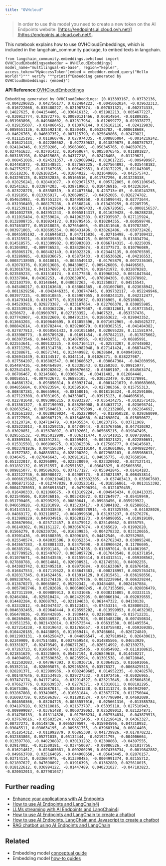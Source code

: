 ```yaml
---
title: "OVHcloud"
---
```


> In order to use this model you need to create a new token on the AI Endpoints website: [https://endpoints.ai.cloud.ovh.net/](https://endpoints.ai.cloud.ovh.net/).

This notebook explains how to use OVHCloudEmbeddings, which is included in the langchain\_community package, to embed texts in langchain.

```
from langchain_community.embeddings.ovhcloud import OVHCloudEmbeddingsembedder = OVHCloudEmbeddings(    model_name="multilingual-e5-base", region="kepler", access_token="MyAccessToken")embed = embedder.embed_query("Hello World!")""" verify """print(f"Embedding generated by OVHCloudEmbeddings: {embed}")
```

**API Reference:**[OVHCloudEmbeddings](https://python.langchain.com/api_reference/community/embeddings/langchain_community.embeddings.ovhcloud.OVHCloudEmbeddings.html)

```
Embedding generated by OVHCloudEmbeddings: [0.013393167, 0.03732136, -0.0042296825, 0.042756177, 0.022484222, -0.0045062024, -0.039632313, -0.016722068, 0.035480227, 0.021987874, -0.007831321, -0.002374333, 0.14827625, 0.044154406, -0.038416132, -0.051982213, 0.0054677227, -0.030913774, 0.03872776, 0.00080121466, 0.06914864, -0.01889285, 0.051963896, -0.049868602, 0.032817934, -0.012699772, 0.029378777, -0.019135607, -0.014866451, 0.010978144, 0.036102116, -0.024129838, 0.0059551136, 0.025592148, 0.0330448, 0.05326782, -0.008618608, -0.04626763, 0.046697352, 0.007115799, 0.025649866, 0.02479821, -0.011125191, -0.011960746, 0.027974335, -0.008805084, -0.0014219242, -0.016421443, -0.042280562, -0.027239632, 0.013829875, 0.008757527, 0.024184346, 0.01559286, -0.05868668, -0.058345765, 0.048597623, 0.027461633, -0.03701432, 0.014960674, 0.0055076545, 0.011801827, 0.003185198, 0.024615683, 0.04377218, -0.02428408, -0.01129621, -0.008451086, -0.024531357, -0.029689042, 0.019617215, -0.009499967, 0.034481872, -0.022548521, -0.027568225, -0.027564893, -0.035448182, 0.042752527, -0.017667985, -0.006429351, 0.028172225, 0.021843985, 0.05518236, 0.026108254, -0.01864022, -0.021649806, -0.042575743, 0.043298125, 0.032832835, 0.05166516, 0.011787296, 0.013220338, -0.028256241, 0.028401077, -0.0023671573, 0.005722865, 0.0051106545, 0.02541163, 0.033874203, -0.038719863, 0.010436916, -0.043236364, -0.023228278, -0.03358519, -0.024077564, 8.423713e-05, -0.010243255, -0.0191856, 0.013305917, -0.020698957, -0.04052005, 0.026274782, 0.054635983, -0.057551324, 0.034959268, -0.025090441, 0.02773644, -0.031936403, 0.008175286, -0.05568246, -0.013420259, 0.02285795, -0.012539113, -0.018429684, 0.061069433, -0.026720565, -0.0008156537, 0.0014032789, 0.043951243, -0.0065814317, 0.011629428, -0.06288238, -0.011015484, 0.02559024, -0.041962583, 0.037935987, 0.027115924, 0.0132008735, 0.010924172, 0.010795455, 0.010284355, -0.060599748, 0.037463877, 0.051818028, 0.027654605, -0.054811046, 0.019782307, 0.003971803, -0.028695354, 0.086431496, 0.038262486, -0.039732426, -0.0045595192, -0.016946813, 0.047315836, -0.02716498, -0.07109412, -0.01315921, -0.010889335, 0.043004725, 0.060072046, 0.013834794, 0.014518575, -0.013399902, 0.050983083, -0.0066714315, -0.0225039, 0.01304092, -0.009736523, -0.038328674, -0.02377573, 0.010796089, -0.058065176, 0.008482149, 0.016022328, -0.023443135, 0.008705595, -0.03286985, -0.028836675, -0.05872433, -0.056536626, -0.04216553, 0.00037138985, 0.0410015, -0.0035549132, -0.01765879, 0.0072336365, -0.02078376, 0.018013686, 0.004380657, 0.009426806, 0.04496503, 0.013016738, 0.041157607, 0.011397934, 0.018421972, 0.032070283, 0.023589233, -0.031510174, -0.03177538, 0.019968262, 0.0031847644, 0.03337904, 0.04362253, -0.032639876, -0.078984305, 0.022978902, 0.022103759, 0.03148644, 0.040037263, -0.013258827, 0.04515543, -0.045400217, 0.031163648, -0.038804565, -0.031007605, 0.023038942, -0.0011629256, -0.0042446335, 0.038747445, 0.039732117, -0.052249946, 0.003977225, -0.005010845, -0.025907055, 0.0050243125, 0.042312477, -0.014793418, 0.03156775, 0.015165637, 0.03156905, 0.025180826, -0.04529393, 0.029273387, -0.033187654, -0.022706378, 0.030855985, -0.023539526, -0.030362226, -0.10679687, -0.030312601, 0.019773543, 0.0250672, -0.019900797, 0.027153352, -0.0407523, -0.053737476, 0.037743907, -0.03822609, 0.004701334, 0.018653622, -0.029043352, 0.013663203, -0.0109640695, 0.013055596, 0.0071652965, -0.045625277, 0.008842614, -0.010782444, 0.029200679, 0.0108302515, -0.041484382, -0.027877813, -0.0050561433, 0.001051684, 0.028695228, 0.111581974, -0.033906773, -0.005789528, -0.01691454, -0.057842113, -0.017875662, -0.063073546, 0.04463758, 0.014070596, -0.02932851, -0.06885991, 0.022553641, -0.009132225, -0.0017104117, -0.02573207, 0.07448002, -0.03711256, -0.051314738, -0.034982048, 0.027141424, -0.06874479, -0.02388671, -0.06571741, 0.013449982, 0.0638684, 0.040945932, -0.026943449, 0.03134517, 0.0344114, 0.01026371, 0.038227987, -0.027564207, 0.016802547, 0.0010686627, -0.030647304, -0.042039596, 0.054497436, -0.040464804, -0.03338543, 0.02260303, 0.09915977, 0.022541435, -0.039202042, 0.050876632, -0.03609107, -0.034563474, -0.06706467, 0.02145668, 0.03366738, -0.03411402, 0.012604448, 0.08058551, -0.007932673, 0.06885105, -0.030523479, 0.027278991, -0.046861324, -0.093850814, 0.030921744, -0.0001421079, 0.030683668, 0.004855684, 0.076923594, 0.010595104, -0.027388366, 0.015755313, -0.008487381, 0.06655968, -0.08168016, -0.0018116324, -0.012591006, -0.027123308, 0.07031095, 0.04333807, -0.03915123, 0.044605616, -0.022781648, 0.0093986215, 0.08933287, -0.055434275, -0.0102571435, -0.013561327, -0.027190993, 0.036250908, 0.034637712, -0.023693744, 0.028632542, 0.0072604613, -0.027789399, -0.012132866, 0.062264692, -0.038561203, -0.0028939024, -0.052279804, -0.012950528, 0.029368099, -0.01727593, -0.009667129, 0.031548638, 0.042698074, -0.015050672, -0.03120724, 0.024719479, -0.01405534, 0.100237176, 0.03711969, -0.025223013, -0.015259215, 0.04748944, -0.025767656, 0.047430392, -0.03020851, -0.015670097, 0.07102661, 0.065665215, 0.019847495, 0.029551532, -0.0025012908, -0.036311474, 0.07141015, 0.009710868, -0.03509336, 0.033391234, -0.03209491, -0.0020321321, -0.022850651, -0.015315501, 0.006990975, 0.028062506, -0.017586777, 0.034145683, -0.0033781836, 0.004156304, -0.032210104, 0.010601066, 0.0048922407, -0.01577382, 0.048883524, 0.028200202, -0.0072908103, -0.035968613, 0.0346475, -0.027046643, -0.020911021, 0.04035775, -0.027658584, 0.051322017, 0.02296099, -0.023528099, -0.022320902, -0.027127141, 0.031832132, 0.05151557, 0.02551352, -0.03645325, 0.025603358, 0.009815077, 0.005696306, 0.037177127, -0.055942845, -0.01414183, -0.032122746, 0.008900472, -0.04909773, -0.025821397, 0.008453814, -0.00066156825, 0.00021046218, 0.033632305, -0.037483413, 0.035067603, -0.0068717552, -0.012747838, 0.033523142, -0.018556861, -0.0013153392, 0.00041785053, 0.0056918347, -0.047996394, -0.0121070435, -0.016490333, 0.021066675, -0.013169224, -0.004945434, 0.018413335, 0.021549506, 0.010436816, -0.005243072, 0.037264977, -0.05419949, 0.051790405, -0.02995299, 0.00830641, -0.09983456, 0.035929922, 0.046650928, -0.02201099, -0.015233417, -0.03984102, -0.02588652, 0.014141513, -0.032033846, -0.00088278914, -0.017325765, -0.041028026, -0.04869172, 0.032118957, -0.0049999636, 0.031933237, 0.03276276, -0.013989229, 0.049034916, 0.026281273, -0.046090055, -0.010919109, -0.026676904, -0.025712457, 0.03475912, 0.025149662, 0.0555755, -0.06140382, 0.061161127, 0.0030567874, -0.0365629, -0.01902828, 0.01566279, 0.026230726, -0.016239835, -0.004278232, 0.033120655, -0.03901436, -0.091688305, 0.02096186, 0.04452546, -0.02552988, -0.025540574, -0.048035506, 0.00352354, -0.042762343, 0.030095248, -0.043667283, -0.028081333, 0.03475098, -0.038900424, 0.11706695, -0.06385194, -0.01991146, -0.042574335, 0.013697014, 0.014061967, -0.027709525, 0.015497077, 0.0059057726, -0.017043548, 0.016371854, 0.011076671, -0.043543536, -0.021559414, 0.014312511, -0.059308562, 0.027888788, -0.06514841, 0.026988931, -0.021745581, 0.04002255, -0.043083742, 0.023495318, -0.08972084, -0.061623067, 0.02676458, -0.016847553, -0.017119622, 0.038647383, -0.008218997, 0.0025763474, -0.028317345, 0.014624456, -0.013914129, 0.02815451, -0.036198556, 0.009238764, -0.015274136, 0.015579736, 0.0032229964, 0.006329244, -0.013670273, 0.00665867, 0.05292342, -0.03484488, 0.0024167884, -0.0057902746, 0.05282686, 0.0005000245, -0.017153509, -0.028036479, -0.027311599, -0.009889913, 0.02431086, -0.0038315805, 0.03333115, 0.02464384, -0.025810424, -0.062422995, 0.060066104, -0.092039555, 0.014482284, 0.02608793, -0.021194633, 0.061447322, 0.04130138, -0.03332812, -0.042047437, 0.05123424, -0.07453314, -0.028080523, 0.0046392465, -0.029648444, 0.028595202, -0.013599953, 0.014632302, 0.056478836, -0.058442805, -0.1930449, 0.021608872, -0.015712231, -0.06269486, 0.020336937, 0.011157828, -0.0015483286, 0.007450834, 0.019511258, 0.0021432014, 0.039572544, -0.06631538, 0.061495554, -0.027214238, -0.03019643, 0.021765657, -0.018758483, -0.059369385, 0.0104420185, 0.04438893, 0.011059414, 0.07466604, -0.026724849, 0.0012903131, -0.046258427, -0.044896547, -0.027910942, 0.026439613, 0.02349909, 0.047514588, 0.0037869548, 0.014885506, 0.04653929, 0.03331027, -0.02470549, 0.006271202, -0.026514992, 0.02139273, -0.07263723, 0.016668767, -0.013725435, -0.06854902, -0.0118108615, 0.021851629, -0.03325869, 0.05457194, 0.026849618, 0.014450217, -0.04094698, -0.025690362, 0.08235594, 0.01301538, -0.08728046, -0.022502083, -0.047967393, 0.053036716, 0.03064825, 0.016691066, 0.05352114, -0.028005075, 0.029265208, 0.03578327, -0.0068425513, 0.028201371, -0.022989936, -0.0082469685, 0.014952235, -0.02482578, -0.001407646, 0.032534935, 0.029727332, -0.01972456, -0.05026965, 0.037474174, 0.041771494, -0.032914527, 0.023217645, -0.025604516, -0.076627776, 0.020639537, -0.02778371, -0.03310011, 0.008182295, 0.01675386, -0.031687014, -0.023041338, 0.031311274, 0.004942907, 0.032867808, 0.03349065, -0.010631844, -0.023672776, 0.011756044, 0.016093759, 0.035696387, -0.011801524, -0.047790904, 0.04692089, -0.004650366, -0.03204725, 0.0035557016, -0.025661316, -0.013585784, 0.034187928, 0.023118816, -0.021673787, -0.05335118, 0.027510943, -0.009999087, -0.03761488, 0.0060729063, 0.025209012, 0.021224871, -0.014786133, -0.013114826, -0.017566234, 0.007534834, -0.043879513, -0.037670616, -0.05683524, -0.00272405, -0.012196419, 0.04363327, 0.00737273, 0.05148426, 0.0055279597, -0.015904596, 0.047310952, 0.03045511, 0.030634195, -0.009361755, -0.039683104, 0.06814403, -0.051854312, -0.011992879, 0.06865308, 0.041739926, -0.017870232, 0.032383803, 0.05271035, 0.05132444, -0.021921795, -0.004006664, 0.013597788, -0.040238887, 0.030131282, 0.02308868, -0.04397555, 0.03917002, -0.011500181, -0.037450697, -0.09086526, -0.031017756, -0.016214617, -0.028405681, 0.009200299, 0.0074356734, -0.0019842882, -0.049663708, 0.035164695, -0.044908658, -0.05643445, 0.02870157, 0.03714114, 0.033664975, -0.013390485, -0.0004991374, 0.02155712, 0.021897627, 0.047690097, -0.01916393, -0.01362889, 0.025618015, 0.018122612, 0.036994122, -0.01447489, 0.040231027, -0.047183823, -0.020032013, 0.027981037]
```

## Further reading

* [Enhance your applications with AI Endpoints](https://blog.ovhcloud.com/enhance-your-applications-with-ai-endpoints/)
* [How to use AI Endpoints and LangChain4j](https://blog.ovhcloud.com/how-to-use-ai-endpoints-and-langchain4j/)
* [LLMs streaming with AI Endpoints and LangChain4j](https://blog.ovhcloud.com/llms-streaming-with-ai-endpoints-and-langchain4j/)
* [How to use AI Endpoints and LangChain to create a chatbot](https://blog.ovhcloud.com/how-to-use-ai-endpoints-and-langchain-to-create-a-chatbot/)
* [How to use AI Endpoints, LangChain and Javascript to create a chatbot](https://blog.ovhcloud.com/how-to-use-ai-endpoints-langchain-and-javascript-to-create-a-chatbot/)
* [RAG chatbot using AI Endpoints and LangChain](https://blog.ovhcloud.com/rag-chatbot-using-ai-endpoints-and-langchain/)

## Related

* Embedding model [conceptual guide](/oss/concepts/embedding_models)
* Embedding model [how-to guides](/oss/how_to/#embedding-models)

